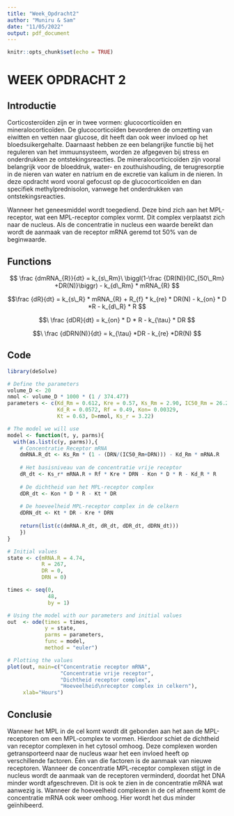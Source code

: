 ```yaml
---
title: "Week_Opdracht2"
author: "Muniru & Sam"
date: "11/05/2022"
output: pdf_document
---
```


```r
knitr::opts_chunk$set(echo = TRUE)
```

# WEEK OPDRACHT 2

## Introductie

Corticosteroïden zijn er in twee vormen: glucocorticoïden en mineralocorticoïden. De glucocorticoïden bevorderen de omzetting van eiwitten en vetten naar glucose, dit heeft dan ook weer invloed op het bloedsuikergehalte. Daarnaast hebben ze een belangrijke functie bij het reguleren van het immuunsysteem, worden ze afgegeven bij stress en onderdrukken ze ontstekingsreacties. De mineralocorticicoïden zijn vooral belangrijk voor de bloeddruk, water- en zouthuishouding, de terugresorptie in de nieren van water en natrium en de excretie van kalium in de nieren. In deze opdracht word vooral gefocust op de glucocorticoïden en dan specifiek methylprednisolon, vanwege het onderdrukken van ontstekingsreacties.

Wanneer het geneesmiddel wordt toegediend. Deze bind zich aan het MPL-receptor, wat een MPL-receptor complex vormt. Dit complex verplaatst zich naar de nucleus. Als de concentratie in nucleus een waarde bereikt dan wordt de aanmaak van de receptor mRNA geremd tot 50% van de beginwaarde.

## Functions

$$ \frac {dmRNA_{R}}{dt} = k_{s\_Rm}\ \biggl(1-\frac {DR(N)}{IC_{50\_Rm} +DR(N)}\biggr) - k_{d\_Rm} * mRNA_{R} $$

$$\frac {dR}{dt} = k_{s\_R} * mRNA_{R} + R_{f} * k_{re} * DR(N) - k_{on} * D *R - k_{d\_R} * R   $$

$$\ \frac {dDR}{dt} = k_{on} * D * R - k_{\tau} * DR $$

$$\ \frac {dDRN(N)}{dt} = k_{\tau} *DR - k_{re} *DR(N)  $$ 
\newpage

## Code

```r
library(deSolve)

# Define the parameters
volume_D <- 20
nmol <- volume_D * 1000 * (1 / 374.477) 
parameters <- c(Kd_Rm = 0.612, Kre = 0.57, Ks_Rm = 2.90, IC50_Rm = 26.2, 
                Kd_R = 0.0572, Rf = 0.49, Kon= 0.00329,
                Kt = 0.63, D=nmol, Ks_r = 3.22)

# The model we will use
model <- function(t, y, parms){
  with(as.list(c(y, parms)),{
    # Concentratie Receptor mRNA
    dmRNA.R_dt <- Ks_Rm * (1 - (DRN/(IC50_Rm+DRN))) - Kd_Rm * mRNA.R
    
    # Het basisniveau van de concentratie vrije receptor
    dR_dt <- Ks_r* mRNA.R + Rf * Kre * DRN - Kon * D * R - Kd_R * R
    
    # De dichtheid van het MPL-receptor complex
    dDR_dt <- Kon * D * R - Kt * DR
    
    # De hoeveelheid MPL-receptor complex in de celkern
    dDRN_dt <- Kt * DR - Kre * DRN
    
    return(list(c(dmRNA.R_dt, dR_dt, dDR_dt, dDRN_dt)))
    })
}

# Initial values
state <- c(mRNA.R = 4.74,
           R = 267,
           DR = 0,
           DRN = 0)

times <- seq(0,
             48,
             by = 1)

# Using the model with our parameters and initial values
out  <- ode(times = times,
            y = state,
            parms = parameters,
            func = model, 
            method = "euler")

# Plotting the values
plot(out, main=c("Concentratie receptor mRNA",
                 "Concentratie vrije receptor",
                 "Dichtheid receptor complex",
                 "Hoeveelheid\nreceptor complex in celkern"),
     xlab="Hours")
```

## Conclusie

Wanneer het MPL in de cel komt wordt dit gebonden aan het aan de MPL-receptoren om een MPL-complex te vormen. Hierdoor schiet de dichtheid van receptor complexen in het cytosol omhoog. Deze complexen worden getransporteerd naar de nucleus waar het een invloed heeft op verschillende factoren. Één van die factoren is de aanmaak van nieuwe receptoren. Wanneer de concentratie MPL-receptor complexen stijgt in de nucleus wordt de aanmaak van de receptoren verminderd, doordat het DNA minder wordt afgeschreven. Dit is ook te zien in de concentratie mRNA wat aanwezig is. Wanneer de hoeveelheid complexen in de cel afneemt komt de concentratie mRNA ook weer omhoog. Hier wordt het dus minder geïnhibeerd.
